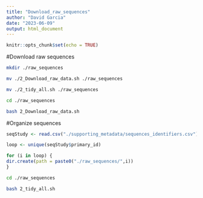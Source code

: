 ```yaml
---
title: "Download_raw_sequences"
author: "David Garcia"
date: "2023-06-09"
output: html_document
---
```


```r
knitr::opts_chunk$set(echo = TRUE)
```

#Download raw sequences
```bash
mkdir ./raw_sequences

mv ./2_Download_raw_data.sh ./raw_sequences

mv ./2_tidy_all.sh ./raw_sequences

cd ./raw_sequences

bash 2_Download_raw_data.sh
```

#Organize sequences
```r
seqStudy <- read.csv("./supporting_metadata/sequences_identifiers.csv")

loop <- unique(seqStudy$primary_id)  

for (i in loop) {
dir.create(path = paste0("./raw_sequences/",i))
}
```

```bash
cd ./raw_sequences

bash 2_tidy_all.sh
```


